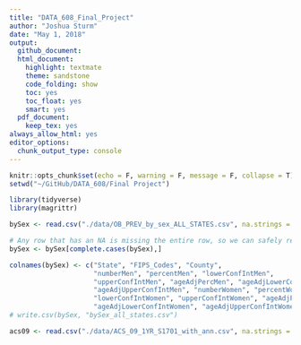 ```yaml
---
title: "DATA_608_Final_Project"
author: "Joshua Sturm"
date: "May 1, 2018"
output:
  github_document:
  html_document:
    highlight: textmate
    theme: sandstone
    code_folding: show
    toc: yes
    toc_float: yes
    smart: yes
  pdf_document:
    keep_tex: yes
always_allow_html: yes
editor_options: 
  chunk_output_type: console
---
```


```r
knitr::opts_chunk$set(echo = F, warning = F, message = F, collapse = T)
setwd("~/GitHub/DATA_608/Final Project")
```

```r
library(tidyverse)
library(magrittr)
```

```r
bySex <- read.csv("./data/OB_PREV_by_sex_ALL_STATES.csv", na.strings = c("", "NA", "NaN", "No Data"), header = T)

# Any row that has an NA is missing the entire row, so we can safely remove those
bySex <- bySex[complete.cases(bySex),]

colnames(bySex) <- c("State", "FIPS_Codes", "County",
                     "numberMen", "percentMen", "lowerConfIntMen",
                     "upperConfIntMen", "ageAdjPercMen", "ageAdjLowerConfIntMen",
                     "ageAdjUpperConfIntMen", "numberWomen", "percentWomen",
                     "lowerConfIntWomen", "upperConfIntWomen", "ageAdjPercWomen",
                     "ageAdjLowerConfIntWomen", "ageAdjUpperConfIntWomen", "Year")
# write.csv(bySex, "bySex_all_states.csv")
```

```r
acs09 <- read.csv("./data/ACS_09_1YR_S1701_with_ann.csv", na.strings = c("", "NA", "NaN"))

```


